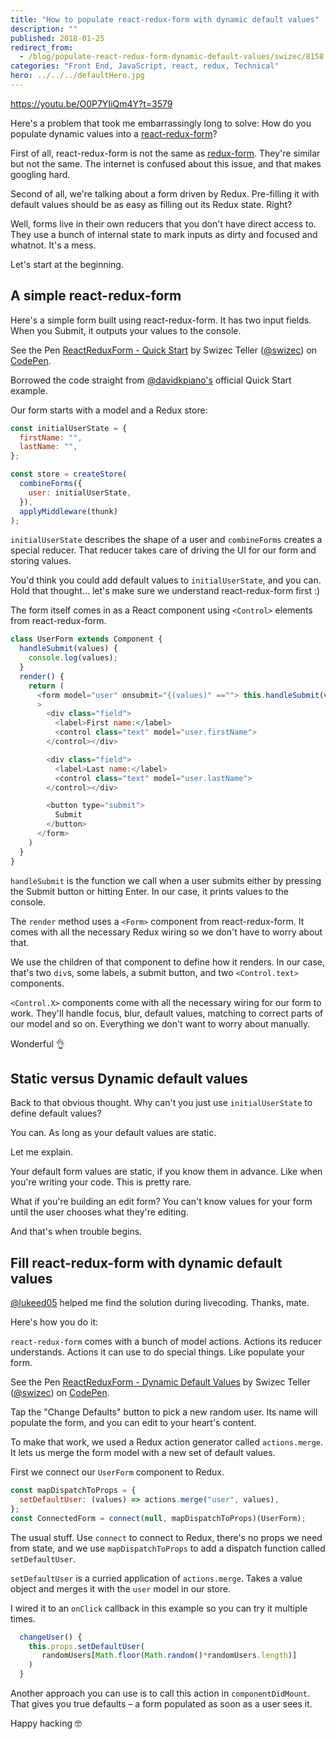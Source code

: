 ```yaml
---
title: "How to populate react-redux-form with dynamic default values"
description: ""
published: 2018-01-25
redirect_from:
  - /blog/populate-react-redux-form-dynamic-default-values/swizec/8158
categories: "Front End, JavaScript, react, redux, Technical"
hero: ../../../defaultHero.jpg
---
```


https://youtu.be/O0P7YIiQm4Y?t=3579

Here's a problem that took me embarrassingly long to solve: How do you populate dynamic values into a [react-redux-form](https://github.com/davidkpiano/react-redux-form)?

First of all, react-redux-form is not the same as [redux-form](https://github.com/erikras/redux-form). They're similar but not the same. The internet is confused about this issue, and that makes googling hard.

Second of all, we're talking about a form driven by Redux. Pre-filling it with default values should be as easy as filling out its Redux state. Right?

Well, forms live in their own reducers that you don't have direct access to. They use a bunch of internal state to mark inputs as dirty and focused and whatnot. It's a mess.

Let's start at the beginning.

## A simple react-redux-form

Here's a simple form built using react-redux-form. It has two input fields. When you Submit, it outputs your values to the console.

See the Pen [ReactReduxForm - Quick Start](https://codepen.io/swizec/pen/Wdqgrp/) by Swizec Teller ([@swizec](https://codepen.io/swizec)) on [CodePen](https://codepen.io).

Borrowed the code straight from [@davidkpiano's](https://twitter.com/davidkpiano) official Quick Start example.

Our form starts with a model and a Redux store:

```javascript
const initialUserState = {
  firstName: "",
  lastName: "",
};

const store = createStore(
  combineForms({
    user: initialUserState,
  }),
  applyMiddleware(thunk)
);
```

`initialUserState` describes the shape of a user and `combineForms` creates a special reducer. That reducer takes care of driving the UI for our form and storing values.

You'd think you could add default values to `initialUserState`, and you can. Hold that thought… let's make sure we understand react-redux-form first :)

The form itself comes in as a React component using `<Control>` elements from react-redux-form.

```javascript
class UserForm extends Component {
  handleSubmit(values) {
    console.log(values);
  }
  render() {
    return (
      <form model="user" onsubmit="{(values)" ==""> this.handleSubmit(values)}
      >
        <div class="field">
          <label>First name:</label>
          <control class="text" model="user.firstName">
        </control></div>

        <div class="field">
          <label>Last name:</label>
          <control class="text" model="user.lastName">
        </control></div>

        <button type="submit">
          Submit
        </button>
      </form>
    )
  }
}
```

`handleSubmit` is the function we call when a user submits either by pressing the Submit button or hitting Enter. In our case, it prints values to the console.

The `render` method uses a `<Form>` component from react-redux-form. It comes with all the necessary Redux wiring so we don't have to worry about that.

We use the children of that component to define how it renders. In our case, that's two `div`s, some labels, a submit button, and two `<Control.text>` components.

`<Control.X>` components come with all the necessary wiring for our form to work. They'll handle focus, blur, default values, matching to correct parts of our model and so on. Everything we don't want to worry about manually.

Wonderful 👌

## Static versus Dynamic default values

Back to that obvious thought. Why can't you just use `initialUserState` to define default values?

You can. As long as your default values are static.

Let me explain.

Your default form values are static, if you know them in advance. Like when you're writing your code. This is pretty rare.

What if you're building an edit form? You can't know values for your form until the user chooses what they're editing.

And that's when trouble begins.

## Fill react-redux-form with dynamic default values

[@lukeed05](https://twitter.com/lukeed05) helped me find the solution during livecoding. Thanks, mate.

Here's how you do it:

`react-redux-form` comes with a bunch of model actions. Actions its reducer understands. Actions it can use to do special things. Like populate your form.

See the Pen [ReactReduxForm - Dynamic Default Values](https://codepen.io/swizec/pen/wpLEEq/) by Swizec Teller ([@swizec](https://codepen.io/swizec)) on [CodePen](https://codepen.io).

Tap the "Change Defaults" button to pick a new random user. Its name will populate the form, and you can edit to your heart's content.

To make that work, we used a Redux action generator called `actions.merge`. It lets us merge the form model with a new set of default values.

First we connect our `UserForm` component to Redux.

```javascript
const mapDispatchToProps = {
  setDefaultUser: (values) => actions.merge("user", values),
};
const ConnectedForm = connect(null, mapDispatchToProps)(UserForm);
```

The usual stuff. Use `connect` to connect to Redux, there's no props we need from state, and we use `mapDispatchToProps` to add a dispatch function called `setDefaultUser`.

`setDefaultUser` is a curried application of `actions.merge`. Takes a value object and merges it with the `user` model in our store.

I wired it to an `onClick` callback in this example so you can try it multiple times.

```javascript
  changeUser() {
    this.props.setDefaultUser(
       randomUsers[Math.floor(Math.random()*randomUsers.length)]
    )
  }
```

Another approach you can use is to call this action in `componentDidMount`. That gives you true defaults – a form populated as soon as a user sees it.

Happy hacking 🤓

